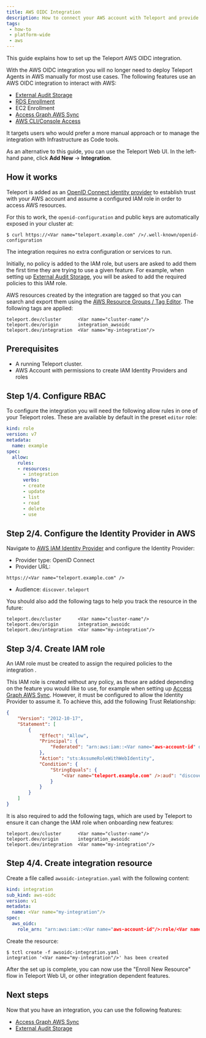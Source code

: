 ```yaml
---
title: AWS OIDC Integration
description: How to connect your AWS account with Teleport and provide access to AWS resources.
tags:
 - how-to
 - platform-wide
 - aws
---
```


This guide explains how to set up the Teleport AWS OIDC integration.

With the AWS OIDC integration you will no longer need to deploy Teleport Agents in AWS manually for most use cases.
The following features use an AWS OIDC integration to interact with AWS:
- [External Audit Storage](../external-audit-storage.mdx)
- [RDS Enrollment](./awsoidc-integration-rds.mdx)
- EC2 Enrollment
- [Access Graph AWS Sync](../../../identity-security/integrations/aws-sync.mdx)
- [AWS CLI/Console Access](./awsoidc-integration-console.mdx)

It targets users who would prefer a more manual approach or to manage the integration with Infrastructure as Code tools.

As an alternative to this guide, you can use the Teleport Web UI. In the left-hand pane, click **Add New** -> **Integration**.

## How it works
Teleport is added as an [OpenID Connect identity provider](https://docs.aws.amazon.com/IAM/latest/UserGuide/id_roles_providers_create_oidc.html) to establish trust with your AWS account and assume a configured IAM role in order to access AWS resources.

For this to work, the `openid-configuration` and public keys are automatically exposed in your cluster at:
```code
$ curl https://<Var name="teleport.example.com" />/.well-known/openid-configuration
```
The integration requires no extra configuration or services to run.

Initially, no policy is added to the IAM role, but users are asked to add them the first time they are trying to use a given feature.
For example, when setting up [External Audit Storage](../external-audit-storage.mdx), you will be asked to add the required policies to this IAM role.

AWS resources created by the integration are tagged so that you can search and export them using the [AWS Resource Groups / Tag Editor](https://console.aws.amazon.com/resource-groups/tag-editor/find-resources).
The following tags are applied:
```code
teleport.dev/cluster      <Var name="cluster-name"/>
teleport.dev/origin       integration_awsoidc
teleport.dev/integration  <Var name="my-integration"/>
```

## Prerequisites

- A running Teleport cluster.
- AWS Account with permissions to create IAM Identity Providers and roles

## Step 1/4. Configure RBAC

To configure the integration you will need the following allow rules in one of your Teleport roles.
These are available by default in the preset `editor` role:

```yaml
kind: role
version: v7
metadata:
  name: example
spec:
  allow:
    rules:
    - resources:
      - integration
      verbs:
      - create
      - update
      - list
      - read
      - delete
      - use
```


## Step 2/4. Configure the Identity Provider in AWS
Navigate to [AWS IAM Identity Provider](https://console.aws.amazon.com/iam/home#/identity_providers/create) and configure the Identity Provider:
- Provider type: OpenID Connect
- Provider URL:
```code
https://<Var name="teleport.example.com" />
```
- Audience: `discover.teleport`

You should also add the following tags to help you track the resource in the future:
```code
teleport.dev/cluster      <Var name="cluster-name"/>
teleport.dev/origin       integration_awsoidc
teleport.dev/integration  <Var name="my-integration"/>
```

## Step 3/4. Create IAM role
An IAM role must be created to assign the required policies to the integration <Var name="iam-role"/>.

This IAM role is created without any policy, as those are added depending on the feature you would like to use, for example when setting up [Access Graph AWS Sync](../../../identity-security/integrations/aws-sync.mdx).
However, it must be configured to allow the Identity Provider to assume it.
To achieve this, add the following Trust Relationship:
```json
{
	"Version": "2012-10-17",
	"Statement": [
		{
			"Effect": "Allow",
			"Principal": {
				"Federated": "arn:aws:iam::<Var name="aws-account-id" description="AWS Account ID"/>:oidc-provider/<Var name="teleport.example.com" />"
			},
			"Action": "sts:AssumeRoleWithWebIdentity",
			"Condition": {
				"StringEquals": {
					"<Var name="teleport.example.com" />:aud": "discover.teleport"
				}
			}
		}
	]
}
```

It is also required to add the following tags, which are used by Teleport to ensure it can change the IAM role when onboarding new features:
```code
teleport.dev/cluster      <Var name="cluster-name"/>
teleport.dev/origin       integration_awsoidc
teleport.dev/integration  <Var name="my-integration"/>
```

## Step 4/4. Create integration resource
Create a file called `awsoidc-integration.yaml` with the following content:

```yaml
kind: integration
sub_kind: aws-oidc
version: v1
metadata:
  name: <Var name="my-integration"/>
spec:
  aws_oidc:
    role_arn: "arn:aws:iam::<Var name="aws-account-id"/>:role/<Var name="iam-role"/>"
```

Create the resource:
```code
$ tctl create -f awsoidc-integration.yaml
integration '<Var name="my-integration"/>' has been created
```

After the set up is complete, you can now use the "Enroll New Resource" flow in Teleport Web UI, or other integration dependent features.

## Next steps

Now that you have an integration, you can use the following features:
- [Access Graph AWS Sync](../../../identity-security/integrations/aws-sync.mdx)
- [External Audit Storage](../external-audit-storage.mdx)
